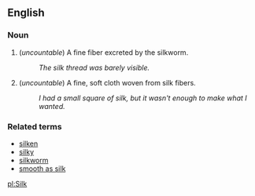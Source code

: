 ==English==

===Noun===
# (''uncountable'') A fine fiber excreted by the silkworm.
#: ''The silk thread was barely visible.''
# (''uncountable'') A fine, soft cloth woven from silk fibers.
#: ''I had a small square of silk, but it wasn't enough to make what I wanted.''

===Related terms===
* [[silken]]
* [[silky]]
* [[silkworm]]
* [[smooth as silk]]

[[pl:Silk]]